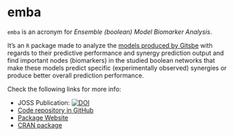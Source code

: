 # emba {-#emba}

`emba` is an acronym for *Ensemble (boolean) Model Biomarker Analysis*.

It's an `R` package made to analyze the [models produced by Gitsbe](#gitsbe-output) with regards to their predictive performance and synergy prediction output and find important nodes (biomarkers) in the studied boolean networks that make these models predict specific (experimentally observed) synergies or produce better overall prediction performance.

Check the following links for more info:

- JOSS Publication: [![DOI](https://joss.theoj.org/papers/10.21105/joss.02583/status.svg)](https://doi.org/10.21105/joss.02583)
- [Code repository in GitHub](https://github.com/bblodfon/emba)
- [Package Website](https://bblodfon.github.io/emba/)
- [CRAN package](https://cran.r-project.org/web/packages/emba/index.html)
